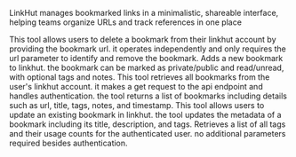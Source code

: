 LinkHut manages bookmarked links in a minimalistic, shareable interface, helping teams organize URLs and track references in one place

<Accordion title="Delete bookmark">
This tool allows users to delete a bookmark from their linkhut account by providing the bookmark url. it operates independently and only requires the url parameter to identify and remove the bookmark.
</Accordion>

<Accordion title="Add bookmark">
Adds a new bookmark to linkhut. the bookmark can be marked as private/public and read/unread, with optional tags and notes.
</Accordion>

<Accordion title="Get bookmarks">
This tool retrieves all bookmarks from the user's linkhut account. it makes a get request to the api endpoint and handles authentication. the tool returns a list of bookmarks including details such as url, title, tags, notes, and timestamp.
</Accordion>

<Accordion title="Update Bookmark">
This tool allows users to update an existing bookmark in linkhut. the tool updates the metadata of a bookmark including its title, description, and tags.
</Accordion>

<Accordion title="Get all tags">
Retrieves a list of all tags and their usage counts for the authenticated user. no additional parameters required besides authentication.
</Accordion>

